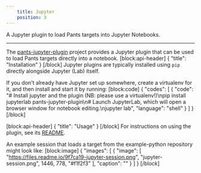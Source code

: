 ```yaml
---
    title: Jupyter
    position: 3
---
```


A Jupyter plugin to load Pants targets into Jupyter Notebooks.

---

The [pants-jupyter-plugin](https://github.com/pantsbuild/pants-jupyter-plugin/) project provides a Jupyter plugin that can be used to load Pants targets directly into a notebook.
[block:api-header]
{
  "title": "Installation"
}
[/block]
Jupyter plugins are typically installed using `pip` directly alongside Jupyter (Lab) itself.

If you don't already have Jupyter set up somewhere, create a virtualenv for it, and then install and start it by running:
[block:code]
{
  "codes": [
    {
      "code": "# Install jupyter and the plugin (NB: please use a virtualenv!)\npip install jupyterlab pants-jupyter-plugin\n# Launch JupyterLab, which will open a browser window for notebook editing.\njupyter lab",
      "language": "shell"
    }
  ]
}
[/block]

[block:api-header]
{
  "title": "Usage"
}
[/block]
For instructions on using the plugin, see its [README](https://github.com/pantsbuild/pants-jupyter-plugin/blob/main/README.md).

An example session that loads a target from the example-python repository might look like:
[block:image]
{
  "images": [
    {
      "image": [
        "https://files.readme.io/9f7ca19-jupyter-session.png",
        "jupyter-session.png",
        1446,
        778,
        "#f1f2f3"
      ],
      "caption": ""
    }
  ]
}
[/block]